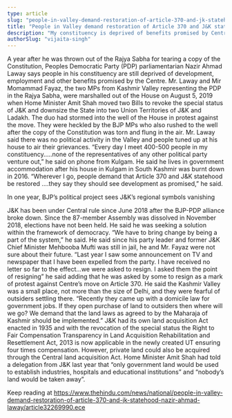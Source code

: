 ```yaml
---
type: article
slug: "people-in-valley-demand-restoration-of-article-370-and-jk-statehood-nazir-ahmad-laway"
title: "People in Valley demand restoration of Article 370 and J&K statehood: Nazir Ahmad Laway"
description: "My constituency is deprived of benefits promised by Centre, says PDP MP thrown out of RS for tearing down copy of Constitution"
authorSlug: "vijaita-singh"
---
```


A year after he was thrown out of the Rajya Sabha for tearing a copy of the Constitution, Peoples Democratic Party (PDP) parliamentarian Nazir Ahmad Laway says people in his constituency are still deprived of development, employment and other benefits promised by the Centre.
Mr. Laway and Mir Momammad Fayaz, the two MPs from Kashmir Valley representing the PDP in the Rajya Sabha, were marshalled out of the House on August 5, 2019 when Home Minister Amit Shah moved two Bills to revoke the special status of J&K and downsize the State into two Union Territories of J&K and Ladakh.
The duo had stormed into the well of the House in protest against the move. They were heckled by the BJP MPs who also rushed to the well after the copy of the Constitution was torn and flung in the air.
Mr. Laway said there was no political activity in the Valley and people tuned up at his house to air their grievances.
“Every day I meet 400-500 people in my constituency…..none of the representatives of any other political party venture out,” he said on phone from Kulgam. He said he lives in government accommodation after his house in Kulgam in South Kashmir was burnt down in 2016.
“Wherever I go, people demand that Article 370 and J&K statehood be restored ….they say they should see development as promised,” he said.
 

In one year, BJP’s political project sees J&K’s regional symbols vanishing

J&K has been under Central rule since June 2018 after the BJP-PDP alliance broke down. Since the 87-member Assembly was dissolved in November 2018, elections have not been held.
He said he was seeking a solution within the framework of democracy. “We have to bring change by being a part of the system,” he said.
He said since his party leader and former J&K Chief Minister Mehbooba Mufti was still in jail, he and Mr. Fayaz were not sure about their future.
“Last year I saw some announcement on TV and newspaper that I have been expelled from the party. I have received no letter so far to the effect…we were asked to resign. I asked them the point of resigning” he said adding that he was asked by some to resign as a mark of protest against Centre’s move on Article 370.
He said the Kashmir Valley was a small place, not more than the size of Delhi, and they were fearful of outsiders settling there.
“Recently they came up with a domicile law for government jobs. If they open purchase of land to outsiders then where will we go? We demand that the land laws as agreed to by the Maharaja of Kashmir should be implemented.”
J&K had its own land acquisition Act enacted in 1935 and with the revocation of the special status the Right to Fair Compensation Transparency in Land Acquisition Rehabilitation and Resettlement Act, 2013 is now applicable in the newly created UT ensuring four times compensation.
However, private land could also be acquired through the Central land acquisition Act.
Home Minister Amit Shah had told a delegation from J&K last year that “only government land would be used to establish industries, hospitals and educational institutions” and “nobody’s land would be taken away”.

Keep reading at https://www.thehindu.com/news/national/people-in-valley-demand-restoration-of-article-370-and-jk-statehood-nazir-ahmad-laway/article32269990.ece
